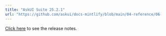 ---
title: "AskUI Suite 25.2.1"
url: "https://github.com/askui/docs-mintlify/blob/main/04-reference/06-release-notes/01-askui-suite/askui-suite-25-2-1-release-notes.md"
---


[Click here](https://github.com/askui/docs-mintlify/blob/main/04-reference/06-release-notes/01-askui-suite/askui-suite-25-2-1-release-notes.md) to see the release notes.